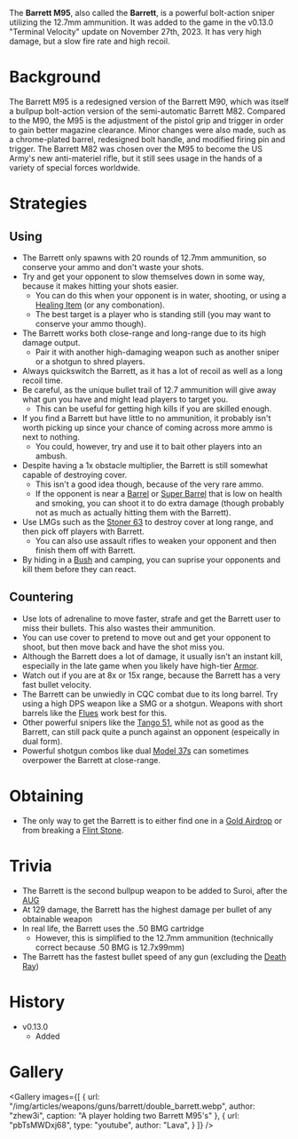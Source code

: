 The **Barrett M95**, also called the **Barrett**, is a powerful bolt-action sniper utilizing the 12.7mm ammunition.  It was added to the game in the v0.13.0 "Terminal Velocity" update on November 27th, 2023. It has very high damage, but a slow fire rate and high recoil.

# Background
The Barrett M95 is a redesigned version of the Barrett M90, which was itself a bullpup bolt-action version of the semi-automatic Barrett M82. Compared to the M90, the M95 is the adjustment of the pistol grip and trigger in order to gain better magazine clearance. Minor changes were also made, such as a chrome-plated barrel, redesigned bolt handle, and modified firing pin and trigger. The Barrett M82 was chosen over the M95 to become the US Army's new anti-materiel rifle, but it still sees usage in the hands of a variety of special forces worldwide.

# Strategies
## Using
- The Barrett only spawns with 20 rounds of 12.7mm ammunition, so conserve your ammo and don't waste your shots.
- Try and get your opponent to slow themselves down in some way, because it makes hitting your shots easier.
    - You can do this when your opponent is in water, shooting, or using a [Healing Item](/healing) (or any combonation).
    - The best target is a player who is standing still (you may want to conserve your ammo though).
- The Barrett works both close-range and long-range due to its high damage output.
    - Pair it with another high-damaging weapon such as another sniper or a shotgun to shred players.
- Always quickswitch the Barrett, as it has a lot of recoil as well as a long recoil time.
- Be careful, as the unique bullet trail of 12.7 ammunition will give away what gun you have and might lead players to target you.
    - This can be useful for getting high kills if you are skilled enough.
- If you find a Barrett but have little to no ammunition, it probably isn't worth picking up since your chance of coming across more ammo is next to nothing.
    - You could, however, try and use it to bait other players into an ambush.
- Despite having a 1x obstacle multiplier, the Barrett is still somewhat capable of destroying cover.
    - This isn't a good idea though, because of the very rare ammo.
    - If the opponent is near a [Barrel](/obstacles/barrel) or [Super Barrel](/obstacles/super_barrel) that is low on health and smoking, you can shoot it to do extra damage (though probably not as much as actually hitting them with the Barrett).
- Use LMGs such as the [Stoner 63](/weapons/guns/stoner_63) to destroy cover at long range, and then pick off players with Barrett.
    - You can also use assault rifles to weaken your opponent and then finish them off with Barrett.
- By hiding in a [Bush](/obstacles/bush) and camping, you can suprise your opponents and kill them before they can react.

## Countering
- Use lots of adrenaline to move faster, strafe and get the Barrett user to miss their bullets. This also wastes their ammunition.
- You can use cover to pretend to move out and get your opponent to shoot, but then move back and have the shot miss you.
- Although the Barrett does a lot of damage, it usually isn't an instant kill, especially in the late game when you likely have high-tier [Armor](/equipment/armor).
- Watch out if you are at 8x or 15x range, because the Barrett has a very fast bullet velocity.
- The Barrett can be unwiedly in CQC combat due to its long barrel. Try using a high DPS weapon like a SMG or a shotgun. Weapons with short barrels like the [Flues](/weapons/guns/flues) work best for this. 
- Other powerful snipers like the [Tango 51](/weapons/guns/tango_51), while not as good as the Barrett, can still pack quite a punch against an opponent (espeically in dual form).
- Powerful shotgun combos like dual [Model 37s](/weapons/guns/model_37) can sometimes overpower the Barrett at close-range.

# Obtaining
- The only way to get the Barrett is to either find one in a [Gold Airdrop](/obstacles/gold_airdrop_crate) or from breaking a [Flint Stone](/obstacles/flint_stone).

# Trivia
- The Barrett is the second bullpup weapon to be added to Suroi, after the [AUG](/weapons/guns/aug)
- At 129 damage, the Barrett has the highest damage per bullet of any obtainable weapon
- In real life, the Barrett uses the .50 BMG cartridge
    - However, this is simplified to the 12.7mm ammunition (technically correct because .50 BMG is 12.7x99mm)
- The Barrett has the fastest bullet speed of any gun (excluding the [Death Ray](/weapons/guns/death_ray))

# History
- v0.13.0
    - Added

# Gallery

<Gallery
    images={[
        {
            url: "/img/articles/weapons/guns/barrett/double_barrett.webp",
            author: "zhew3i",
            caption: "A player holding two Barrett M95's"
        },
        {
            url: "pbTsMWDxj68",
            type: "youtube",
            author: "Lava",
        }
    ]}
/>